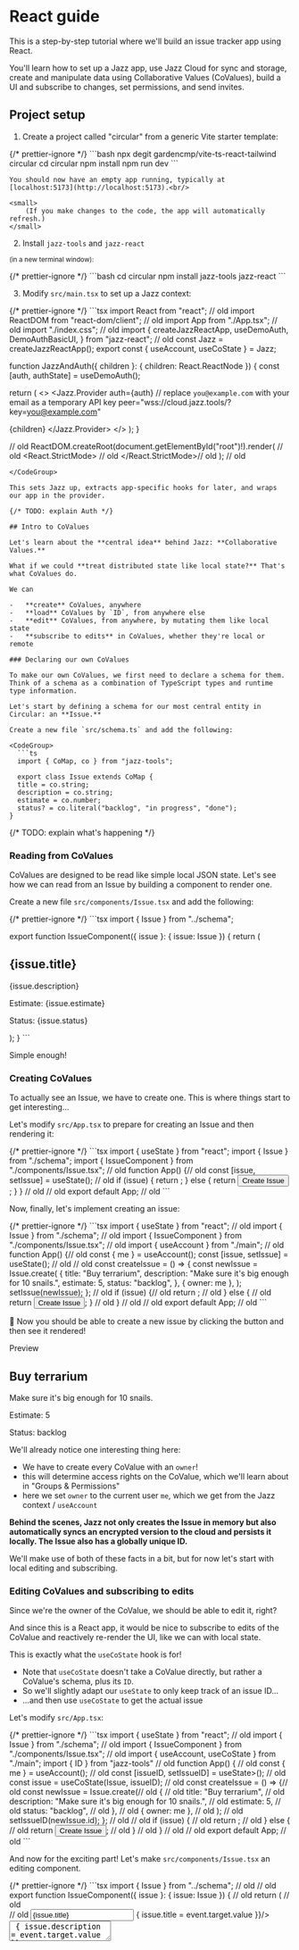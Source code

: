 

# React guide

This is a step-by-step tutorial where we'll build an issue tracker app using React.

You'll learn how to set up a Jazz app, use Jazz Cloud for sync and storage, create and manipulate data using
Collaborative Values (CoValues), build a UI and subscribe to changes, set permissions, and send invites.

## Project setup

1. Create a project called "circular" from a generic Vite starter template:

<CodeGroup>
  {/* prettier-ignore */}
  ```bash
  npx degit gardencmp/vite-ts-react-tailwind circular
  cd circular
  npm install
  npm run dev
  ```
</CodeGroup>

    You should now have an empty app running, typically at [localhost:5173](http://localhost:5173).<br/>

    <small>
        (If you make changes to the code, the app will automatically refresh.)
    </small>

2. Install `jazz-tools` and `jazz-react`<br/>

<small>(in a new terminal window):</small>

<CodeGroup>
  {/* prettier-ignore */}
  ```bash
  cd circular
  npm install jazz-tools jazz-react
  ```
</CodeGroup>

3. Modify `src/main.tsx` to set up a Jazz context:

<CodeGroup>
  {/* prettier-ignore */}
  ```tsx
  import React from "react"; // old
  import ReactDOM from "react-dom/client"; // old
  import App from "./App.tsx"; // old
  import "./index.css"; // old
  import {
  createJazzReactApp,
  useDemoAuth,
  DemoAuthBasicUI,
} from "jazz-react";
  // old
  const Jazz = createJazzReactApp();
  export const { useAccount, useCoState } = Jazz;

  function JazzAndAuth({ children }: { children: React.ReactNode }) {
  const [auth, authState] = useDemoAuth();

  return (
  <>
  <Jazz.Provider
  auth={auth}
  // replace `you@example.com` with your email as a temporary API key
  peer="wss://cloud.jazz.tools/?key=you@example.com"
>
  {children}
</Jazz.Provider>
<DemoAuthBasicUI appName="Circular" state={authState} />
</>
);
}

// old
ReactDOM.createRoot(document.getElementById("root")!).render( // old
<React.StrictMode> // old
  <JazzAndAuth>
    <App />
  </JazzAndAuth>
</React.StrictMode>// old
); // old
```
</CodeGroup>

This sets Jazz up, extracts app-specific hooks for later, and wraps our app in the provider.

{/* TODO: explain Auth */}

## Intro to CoValues

Let's learn about the **central idea** behind Jazz: **Collaborative Values.**

What if we could **treat distributed state like local state?** That's what CoValues do.

We can

-   **create** CoValues, anywhere
-   **load** CoValues by `ID`, from anywhere else
-   **edit** CoValues, from anywhere, by mutating them like local state
-   **subscribe to edits** in CoValues, whether they're local or remote

### Declaring our own CoValues

To make our own CoValues, we first need to declare a schema for them. Think of a schema as a combination of TypeScript types and runtime type information.

Let's start by defining a schema for our most central entity in Circular: an **Issue.**

Create a new file `src/schema.ts` and add the following:

<CodeGroup>
  ```ts
  import { CoMap, co } from "jazz-tools";

  export class Issue extends CoMap {
  title = co.string;
  description = co.string;
  estimate = co.number;
  status? = co.literal("backlog", "in progress", "done");
}
  ```
</CodeGroup>

{/* TODO: explain what's happening */}

### Reading from CoValues

CoValues are designed to be read like simple local JSON state. Let's see how we can read from an Issue by building a component to render one.

Create a new file `src/components/Issue.tsx` and add the following:

<CodeGroup>
  {/* prettier-ignore */}
  ```tsx
  import { Issue } from "../schema";

  export function IssueComponent({ issue }: { issue: Issue }) {
  return (
  <div className="grid grid-cols-6 text-sm border-r border-b [&>*]:p-2 [&>*]:border-l [&>*]:border-t">
  <h2>{issue.title}</h2>
<p className="col-span-3">{issue.description}</p>
<p>Estimate: {issue.estimate}</p>
<p>Status: {issue.status}</p>
</div>
);
}
```
</CodeGroup>

Simple enough!

### Creating CoValues

To actually see an Issue, we have to create one. This is where things start to get interesting...

Let's modify `src/App.tsx` to prepare for creating an Issue and then rendering it:

<CodeGroup>
  {/* prettier-ignore */}
  ```tsx
  import { useState } from "react";
  import { Issue } from "./schema";
  import { IssueComponent } from "./components/Issue.tsx";
  // old
  function App() {// old
  const [issue, setIssue] = useState<Issue>();
  // old
  if (issue) {
  return <IssueComponent issue={issue} />;
} else {
  return <button>Create Issue</button>;
}
} // old
// old
export default App; // old
```
</CodeGroup>

Now, finally, let's implement creating an issue:

<CodeGroup>
  {/* prettier-ignore */}
  ```tsx
  import { useState } from "react"; // old
  import { Issue } from "./schema"; // old
  import { IssueComponent } from "./components/Issue.tsx"; // old
  import { useAccount } from "./main";
  // old
  function App() {// old
  const { me } = useAccount();
  const [issue, setIssue] = useState<Issue>(); // old
  // old
  const createIssue = () => {
  const newIssue = Issue.create(
{
  title: "Buy terrarium",
  description: "Make sure it's big enough for 10 snails.",
  estimate: 5,
  status: "backlog",
},
{ owner: me },
  );
  setIssue(newIssue);
};
  // old
  if (issue) {// old
  return <IssueComponent issue={issue} />; // old
} else { // old
  return <button onClick={createIssue}>Create Issue</button>;
} // old
} // old
// old
export default App; // old
```
</CodeGroup>

🏁 Now you should be able to create a new issue by clicking the button and then see it rendered!

<div className="text-xs uppercase text-stone-400 dark:text-stone-600 tracking-wider -mb-3">
  Preview
</div>
<div className="p-3 md:-mx-3 rounded border border-stone-100 bg-white dark:bg-black not-prose">
  <div className="grid grid-cols-6 text-sm border-r border-b [&>*]:p-2 [&>*]:border-l [&>*]:border-t">
    <h2>Buy terrarium</h2>
    <p className="col-span-3">Make sure it's big enough for 10 snails.</p>
    <p>Estimate: 5</p>
    <p>Status: backlog</p>
  </div>
</div>

We'll already notice one interesting thing here:

-   We have to create every CoValue with an `owner`!
  -   this will determine access rights on the CoValue, which we'll learn about in "Groups & Permissions"
-   here we set `owner` to the current user `me`, which we get from the Jazz context / `useAccount`

**Behind the scenes, Jazz not only creates the Issue in memory but also automatically syncs an encrypted version to the cloud and persists it locally. The Issue also has a globally unique ID.**

We'll make use of both of these facts in a bit, but for now let's start with local editing and subscribing.

### Editing CoValues and subscribing to edits

Since we're the owner of the CoValue, we should be able to edit it, right?

And since this is a React app, it would be nice to subscribe to edits of the CoValue and reactively re-render the UI, like we can with local state.

This is exactly what the `useCoState` hook is for!

  -   Note that `useCoState` doesn't take a CoValue directly, but rather a CoValue's schema, plus its `ID`.
-   So we'll slightly adapt our `useState` to only keep track of an issue ID...
-   ...and then use `useCoState` to get the actual issue

Let's modify `src/App.tsx`:

<CodeGroup>
  {/* prettier-ignore */}
  ```tsx
  import { useState } from "react"; // old
  import { Issue } from "./schema"; // old
  import { IssueComponent } from "./components/Issue.tsx"; // old
  import { useAccount, useCoState } from "./main";
  import { ID } from "jazz-tools"
  // old
  function App() { // old
  const { me } = useAccount(); // old
  const [issueID, setIssueID] = useState<ID<Issue>>();
  // old
  const issue = useCoState(Issue, issueID);
  // old
  const createIssue = () => {// old
  const newIssue = Issue.create(// old
{ // old
  title: "Buy terrarium", // old
  description: "Make sure it's big enough for 10 snails.", // old
  estimate: 5, // old
  status: "backlog", // old
}, // old
{ owner: me }, // old
  ); // old
  setIssueID(newIssue.id);
}; // old
  // old
  if (issue) { // old
  return <IssueComponent issue={issue} />; // old
} else { // old
  return <button onClick={createIssue}>Create Issue</button>; // old
} // old
} // old
// old
export default App; // old
```
</CodeGroup>

And now for the exciting part! Let's make `src/components/Issue.tsx` an editing component.

<CodeGroup>
  {/* prettier-ignore */}
  ```tsx
  import { Issue } from "../schema"; // old
  // old
  export function IssueComponent({ issue }: { issue: Issue }) { // old
  return ( // old
  <div className="grid grid-cols-6 text-sm border-r border-b [&>*]:p-2 [&>*]:border-l [&>*]:border-t"> // old
  <input type="text"
  value={issue.title}
  onChange={(event) => { issue.title = event.target.value }}/>
<textarea className="col-span-3"
          value={issue.description}
          onChange={(event) => { issue.description = event.target.value }}/>
<label className="flex">
  Estimate:
  <input type="number" className="text-right min-w-0"
         value={issue.estimate}
         onChange={(event) => { issue.estimate = Number(event.target.value) }}/>
</label>
<select
  value={issue.status}
  onChange={(event) => {
    issue.status = event.target.value as "backlog" | "in progress" | "done"
  }}
>
  <option value="backlog">Backlog</option>
  <option value="in progress">In Progress</option>
  <option value="done">Done</option>
</select>
</div> // old
); // old
} // old
```
</CodeGroup>

<div className="text-xs uppercase text-stone-400 dark:text-stone-600 tracking-wider -mb-3">
  Preview
</div>
<div className="p-3 md:-mx-3 rounded border border-stone-100 bg-white dark:bg-black not-prose">
  <div className="grid grid-cols-6 text-sm border-r border-b [&>*]:p-2 [&>*]:border-l [&>*]:border-t">
    <input type="text" value={"Buy terrarium"} />
    <input
      type="text"
      className="col-span-3"
      value={"Make sure it's big enough for 10 snails."}
    />
    <label className="flex">
      Estimate:{" "}
      <input type="number" value={5} className="text-right min-w-0" />
    </label>
    <select value={"backlog"}>
      <option value="backlog">Backlog</option>
      <option value="in progress">In Progress</option>
      <option value="done">Done</option>
    </select>
  </div>
</div>

🏁 Now you should be able to edit the issue after creating it!

You'll immediately notice that we're doing something non-idiomatic for React: we mutate the issue directly, by assigning to its properties.

This works because CoValues

-   intercept these edits
-   update their local view accordingly (React doesn't really care after rendering)
-   notify subscribers of the change (who will receive a fresh, updated view of the CoValue)

<aside className="text-sm border border-stone-300 dark:border-stone-700 rounded px-4 my-4 max-w-3xl [&_pre]:mx-0">
  <h4 className="not-prose text-base py-2 mb-3 px-4 border-b border-stone-300 dark:border-stone-700">💡 A Quick Overview of Subscribing to CoValues</h4>

  There are three main ways to subscribe to a CoValue:

  1.  Directly on an instance:

  <CodeGroup size="sm">
    ```ts
    const unsub = issue.subscribe([], (updatedIssue) => console.log(updatedIssue));
    ```
  </CodeGroup>

  2.  If you only have an ID (this will load the issue if needed):

  <CodeGroup size="sm">
    ```ts
    const unsub = Issue.subscribe(issueID, me, [], (updatedIssue) => {
    console.log(updatedIssue);
  });
    ```
  </CodeGroup>

  3.  If you're in a React component, to re-render reactively:

  `tsx
  const issue = useCoState(Issue, issueID);
  `


  By the way, `useCoState` is basically just an optimized version of
  <CodeGroup size="sm">
    ```ts
    function useCoState<V extends CoValue>(Schema: CoValueClass<V>, id?: ID<V>): V | undefined {
    const { me } = useAccount();
    const [value, setValue] = useState<V>();

    useEffect(() => Schema.subscribe(id, me, [], setValue), [id]);

    return value;
  }
    ```
  </CodeGroup>

</aside>

We have one subscriber on our Issue, with `useCoState` in `src/App.tsx`, which will cause the `App` component and its children **to** re-render whenever the Issue changes.

### Automatic local & cloud persistence

So far our Issue CoValues just looked like ephemeral local state. We'll now start exploring the first main feature that makes CoValues special: **automatic persistence.**

Actually, all the Issue CoValues we've created so far **have already been automatically persisted** to the cloud and locally - but we lose track of their ID after a reload.

So let's store the ID in the browser's URL and make sure our useState is in sync with that.

<CodeGroup>
  {/* prettier-ignore */}
  ```tsx
  import { useState } from "react"; // old
  import { Issue } from "./schema"; // old
  import { IssueComponent } from "./components/Issue.tsx"; // old
  import { useAccount, useCoState } from "./main"; // old
  import { ID } from "jazz-tools" // old
  // old
  function App() { // old
  const { me } = useAccount(); // old
  const [issueID, setIssueID] = useState<ID<Issue> | undefined>(
  (window.location.search?.replace("?issue=", "") || undefined) as ID<Issue> | undefined,
  );
  // old
  const issue = useCoState(Issue, issueID); // old
  // old
  const createIssue = () => {// old
  const newIssue = Issue.create(// old
{ // old
  title: "Buy terrarium", // old
  description: "Make sure it's big enough for 10 snails.", // old
  estimate: 5, // old
  status: "backlog", // old
}, // old
{ owner: me }, // old
  ); // old
  setIssueID(newIssue.id); // old
  window.history.pushState({}, "", `?issue=${newIssue.id}`);
}; // old
  // old
  if (issue) { // old
  return <IssueComponent issue={issue} />; // old
} else { // old
  return <button onClick={createIssue}>Create Issue</button>; // old
} // old
} // old
// old
export default App; // old
```
</CodeGroup>

🏁 Now you should be able to create an issue, edit it, reload the page, and still see the same issue.

### Remote sync

To see that sync is also already working, try the following:

-   copy the URL to a new tab in the same browser window and see the same issue
-   edit the issue and see the changes reflected in the other tab!

This works because we load the issue as the same account that created it and owns it (remember how you set `{ owner: me }`).

But how can we share an Issue with someone else?

### Simple public sharing

We'll learn more about access control in "Groups & Permissions", but for now let's build a super simple way of sharing an Issue by just making it publicly readable & writable.

All we have to do is create a new group to own each new issue and add "everyone" as a "writer":

<CodeGroup>
  {/* prettier-ignore */}
  ```tsx
  import { useState } from "react"; // old
  import { Issue } from "./schema"; // old
  import { IssueComponent } from "./components/Issue.tsx"; // old
  import { useAccount, useCoState } from "./main"; // old
  import { ID, Group } from "jazz-tools"
  // old
  function App() { // old
  const { me } = useAccount(); // old
  const [issueID, setIssueID] = useState<ID<Issue> | undefined>(// old
  (window.location.search?.replace("?issue=", "") || undefined) as ID<Issue> | undefined,// old
  ); // old
  // old
  const issue = useCoState(Issue, issueID); // old
  // old
  const createIssue = () => { // old
  const group = Group.create({ owner: me });
  group.addMember("everyone", "writer");
  // old
  const newIssue = Issue.create( // old
{ // old
  title: "Buy terrarium", // old
  description: "Make sure it's big enough for 10 snails.", // old
  estimate: 5, // old
  status: "backlog", // old
}, // old
{ owner: group },
  ); // old
  setIssueID(newIssue.id); // old
  window.history.pushState({}, "", `?issue=${newIssue.id}`); // old
}; // old
  // old
  if (issue) { // old
  return <IssueComponent issue={issue} />; // old
} else { // old
  return <button onClick={createIssue}>Create Issue</button>; // old
} // old
} // old
// old
export default App; // old
```
</CodeGroup>

🏁 Now you should be able to open the Issue (with its unique URL) on another device or browser, or send it to a friend and you should be able to **edit it together in realtime!**

This concludes our intro to the essence of CoValues. Hopefully you're starting to have a feeling for how CoValues behave and how they're magically available everywhere.

## Refs & auto-subscribe

Now let's have a look at how to compose CoValues into more complex structures and build a whole app around them.

Let's extend our two data model to include "Projects" which have a list of tasks and some properties of their own.

Using plain objects, you would probably type a Project like this:

<CodeGroup>
  ```ts
  type Project = {
  name: string;
  issues: Issue[];
};
  ```
</CodeGroup>

In order to create this more complex structure in a fully collaborative way, we're going to need _references_ that allow us to nest or link CoValues.

Add the following to `src/schema.ts`:

<CodeGroup>
  ```ts
  import { CoMap, CoList, co } from "jazz-tools";
  // old
  export class Issue extends CoMap { // old
  title = co.string; // old
  description = co.string; // old
  estimate = co.number; // old
  status? = co.literal("backlog", "in progress", "done"); // old
} // old
  // old
  export class ListOfIssues extends CoList.Of(co.ref(Issue)) {}

  export class Project extends CoMap {
  name = co.string;
  issues = co.ref(ListOfIssues);
}
  ```
</CodeGroup>

Now let's change things up a bit in terms of components as well.

First, we'll change `App.tsx` to create and render `Project`s instead of `Issue`s. (We'll move the `useCoState` into the `ProjectComponent` we'll create in a second).

<CodeGroup>
  {/* prettier-ignore */}
  ```tsx
  import { useState } from "react"; // old
  import { Project, ListOfIssues } from "./schema";
  import { ProjectComponent } from "./components/Project.tsx";
  import { useAccount } from "./main";
  import { ID, Group } from "jazz-tools"
  // old
  function App() { // old
  const { me } = useAccount(); // old
  const [projectID, setProjectID] = useState<ID<Project> | undefined>(
  (window.location.search?.replace("?project=", "") || undefined) as ID<Project> | undefined
  );
  // old
  const issue = useCoState(Issue, issueID); // *bin*
  // old
  const createProject = () => {
  const group = Group.create({ owner: me });
  group.addMember("everyone", "writer");

  const newProject = Project.create(
{
  name: "New Project",
  issues: ListOfIssues.create([], { owner: group })
},
{ owner: group },
  );
  setProjectID(newProject.id);
  window.history.pushState({}, "", `?project=${newProject.id}`);
};
  // old
  if (projectID) {
  return <ProjectComponent projectID={projectID} />;
} else {
  return <button onClick={createProject}>Create Project</button>;
}
} // old
// old
export default App; // old
```
</CodeGroup>

Now we'll actually create the `ProjectComponent` that renders a `Project` and its `Issue`s.

Create a new file `src/components/Project.tsx` and add the following:

<CodeGroup>
  {/* prettier-ignore */}
  ```tsx
  import { ID } from "jazz-tools";
  import { Project, Issue } from "../schema";
  import { IssueComponent } from "./Issue.tsx";
  import { useCoState } from "../main";

  export function ProjectComponent({ projectID }: { projectID: ID<Project> }) {
  const project = useCoState(Project, projectID);

  const createAndAddIssue = () => {
  project?.issues?.push(Issue.create({
  title: "",
  description: "",
  estimate: 0,
  status: "backlog",
}, { owner: project._owner }));
};

  return project ? (
  <div>
  <h1>{project.name}</h1>
<div className="border-r border-b">
  {project.issues?.map((issue) => (
    issue && <IssueComponent key={issue.id} issue={issue} />
  ))}
  <button onClick={createAndAddIssue}>Create Issue</button>
</div>
</div>
) : (
  <div>Loading project...</div>
);
}
```
</CodeGroup>

🏁 Now you should be able to create a project, add issues to it, share it, and edit it collaboratively!

Two things to note here:

-   We create a new Issue like before, and then push it into the `issues` list of the Project. By setting the `owner` to the Project's owner, we ensure that the Issue has the same access rights as the project itself.
-   We only need to use `useCoState` on the Project, and the nested `ListOfIssues` and each `Issue` will be **automatically loaded and subscribed to when we access them.**
-   However, because either the `Project`, `ListOfIssues`, or each `Issue` might not be loaded yet, we have to check for them being defined.

### Precise loading depths

The load-and-subscribe-on-access is a convenient way to have your rendering drive data loading (including in nested components!) and lets you quickly chuck UIs together without worrying too much about the shape of all data you'll need.

But you can also take more precise control over loading by defining a minimum-depth to load in `useCoState`:

<CodeGroup>
  {/* prettier-ignore */}
  ```tsx
  import { ID } from "jazz-tools";// old
  import { Project, Issue } from "../schema"; // old
  import { IssueComponent } from "./Issue.tsx"; // old
  import { useCoState } from "../main"; // old
  // old
  export function ProjectComponent({ projectID }: { projectID: ID<Project> }) {// old
  const project = useCoState(Project, projectID, { issues: [{}] });

  const createAndAddIssue = () => {// old
  project?.issues.push(Issue.create({
  title: "",// old
  description: "",// old
  estimate: 0,// old
  status: "backlog",// old
}, { owner: project._owner }));// old
};// old
// old
  return project ? (// old
  <div>// old
  <h1>{project.name}</h1>// old
<div className="border-r border-b">// old
  {project.issues.map((issue) => (
    <IssueComponent key={issue.id} issue={issue} />
  ))}// old
  <button onClick={createAndAddIssue}>Create Issue</button>// old
</div>// old
</div>// old
) : (// old
  <div>Loading project...</div>// old
);// old
}// old
```
</CodeGroup>

The loading-depth spec `{ issues: [{}] }` means "in `Project`, load `issues` and load each item in `issues` shallowly". (Since an `Issue` doesn't have any further references, "shallowly" actually means all its properties will be available).

-   Now, we can get rid of a lot of coniditional accesses because we know that once `project` is loaded, `project.issues` and each `Issue` in it will be loaded as well.
-   This also results in only one rerender and visual update when everything is loaded, which is faster (especially for long lists) and gives you more control over the loading UX.

{/* TODO: explain about not loaded vs not set/defined and `_refs` basics */}

## Groups & permissions

We've seen briefly how we can use Groups to give everyone access to a Project,
and how we can use `{ owner: me }` to make something private to the current user.

### Groups / Accounts as permission scopes

This gives us a hint of how permissions work in Jazz: **every CoValue has an owner,
and the access rights on that CoValue are determined by its owner.**

- If the owner is an Account, only that Account can read and write the CoValue.
- If the owner is a Group, the access rights depend on the *role* of the Account (that is trying to access the CoValue) in that Group.
- `"reader"`s can read but not write to CoValues belonging to the Group.
- `"writer"`s can read and write to CoValues belonging to the Group.
- `"admin"`s can read and write to CoValues belonging to the Group *and can add and remove other members from the Group itself.*

### Creating invites

There is also an abstraction for creating *invitations to join a Group* (with a specific role) that you can use
to add people without having to know their Account ID.

Let's use these abstractions to build teams for a Project that we can invite people to.

Turns out, we're already mostly there! First, let's remove making the Project public:

<CodeGroup>
  {/* prettier-ignore */}
  ```tsx
  import { useState } from "react"; // old
  import { Project, ListOfIssues } from "./schema"; // old
  import { ProjectComponent } from "./components/Project.tsx"; // old
  import { useAccount } from "./main"; // old
  import { ID, Group } from "jazz-tools" // old
  // old
  function App() { // old
  const { me } = useAccount(); // old
  const [projectID, setProjectID] = useState<ID<Project> | undefined>( // old
  (window.location.search?.replace("?project=", "") || undefined) as ID<Project> | undefined, // old
  ); // old
  // old
  const createProject = () => { // old
  const group = Group.create({ owner: me }); // old
  group.addMember("everyone", "writer"); // *bin*
  // old
  const newProject = Project.create( // old
{ // old
  name: "New Project", // old
  issues: ListOfIssues.create([], { owner: group }) // old
}, // old
{ owner: group }, // old
  ); // old
  setProjectID(newProject.id); // old
  window.history.pushState({}, "", `?project=${newProject.id}`); // old
}; // old
  // old
  if (projectID) { // old
  return <ProjectComponent projectID={projectID} />; // old
} else { // old
  return <button onClick={createProject}>Create Project</button>; // old
} // old
} // old
// old
export default App; // old
```
</CodeGroup>

Now, inside ProjectComponent, let's add a button to invite guests (read-only) or members (read-write) to the Project.

<CodeGroup>
  {/* prettier-ignore */}
  ```tsx
  import { ID } from "jazz-tools"; // old
  import { Project, Issue } from "../schema"; // old
  import { IssueComponent } from "./Issue.tsx"; // old
  import { useCoState } from "../main"; // old
  import { createInviteLink } from "jazz-react";
  // old

  export function ProjectComponent({ projectID }: { projectID: ID<Project> }) {// old
  const project = useCoState(Project, projectID, { issues: [{}] }); // old

  const invite = (role: "reader" | "writer") => {
  const link = createInviteLink(project, role, { valueHint: "project" });
  navigator.clipboard.writeText(link);
};

  const createAndAddIssue = () => {// old
  project?.issues.push(Issue.create({ // old
  title: "",// old
  description: "",// old
  estimate: 0,// old
  status: "backlog",// old
}, { owner: project._owner }));// old
};// old
// old
  return project ? (// old
  <div>// old
  <h1>{project.name}</h1>// old
{project._owner?.myRole() === "admin" && (
  <>
    <button onClick={() => invite("reader")}>Invite Guest</button>
    <button onClick={() => invite("writer")}>Invite Member</button>
  </>
)}
<div className="border-r border-b">// old
  {project.issues.map((issue) => ( // old
    <IssueComponent key={issue.id} issue={issue} /> // old
  ))}// old
  <button onClick={createAndAddIssue}>Create Issue</button>// old
</div>// old
</div>// old
) : (// old
  <div>Loading project...</div>// old
);// old
}// old
```
</CodeGroup>

### Consuming invites

<ComingSoon/>
